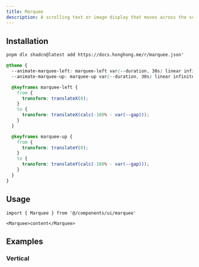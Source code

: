 ```yaml
---
title: Marquee
description: A scrolling text or image display that moves across the screen.
---
```


<ComponentPreview name='marquee/marquee' />

## Installation

```bash
pnpm dlx shadcn@latest add https://docs.honghong.me/r/marquee.json"
```

```css title='app/globals.css'
@theme {
  --animate-marquee-left: marquee-left var(--duration, 30s) linear infinite;
  --animate-marquee-up: marquee-up var(--duration, 30s) linear infinite;

  @keyframes marquee-left {
    from {
      transform: translateX(0);
    }
    to {
      transform: translateX(calc(-100% - var(--gap)));
    }
  }

  @keyframes marquee-up {
    from {
      transform: translateY(0);
    }
    to {
      transform: translateY(calc(-100% - var(--gap)));
    }
  }
}
```

## Usage

```tsx
import { Marquee } from '@/components/ui/marquee'
```

```tsx
<Marquee>content</Marquee>
```

## Examples

### Vertical

<ComponentPreview name='marquee/vertical' />
